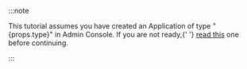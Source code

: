 :::note

<p>
  This tutorial assumes you have created an Application of type &quot;{props.type}&quot; in Admin
  Console. If you are not ready,{' '}
  <a href="../../tutorials/get-started/create-and-integrate-the-first-app">read this</a> one before
  continuing.
</p>
:::
